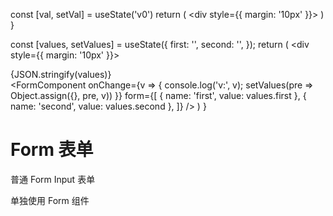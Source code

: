   const [val, setVal] = useState('v0')
  return (
    <div style={{ margin: '10px' }}>
      <Component />
    </div>
  )
}


  const [values, setValues] = useState({
    first: '',
    second: '',
  });
  return (
    <div style={{ margin: '10px'  }}>
      <div>
      {JSON.stringify(values)}
      </div>
      <FormComponent
        onChange={v => {
          console.log('v:', v);
          setValues(pre => Object.assign({}, pre, v))
        }}
        form={[
          {
            name: 'first',
            value: values.first
          },
          {
            name: 'second',
            value: values.second
          },
        ]}
      />
    </div>
  )
}

# Form 表单

普通 Form Input 表单

<TestCase />

单独使用 Form 组件

<TestCase2 />